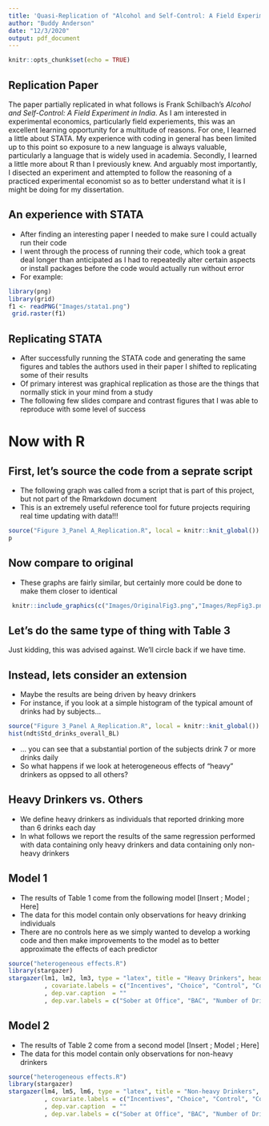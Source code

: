 ```yaml
---
title: 'Quasi-Replication of "Alcohol and Self-Control: A Field Experiment in India"'
author: "Buddy Anderson"
date: "12/3/2020"
output: pdf_document
---
```


```r
knitr::opts_chunk$set(echo = TRUE)
```

<!-- For your info, you can RUN CODE before knitting so as to see what will appear within the text. This -->
<!-- feature is insanely useful and I did not realize I could do it. -->

## Replication Paper
The paper partially replicated in what follows is Frank Schilbach's *Alcohol and Self-Control: A Field Experiment in India*. As I am interested in experimental economics, particularly field experiements, this was an excellent learning opportunity for a multitude of reasons. For one, I learned a little about STATA. My experience with coding in general has been limited up to this point so exposure to a new language is always valuable, particularly a language that is widely used in academia. Secondly, I learned a little more about R than I previously knew. And arguably most importantly, I disected an experiment and attempted to follow the reasoning of a practiced experimental economist so as to better understand what it is I might be doing for my dissertation.

## An experience with STATA

- After finding an interesting paper I needed to make sure I could actually run their code
- I went through the process of running their code, which took a great deal longer than anticipated as I had to repeatedly alter certain aspects or install packages before the code would actually run without error
- For example:
```r
library(png)
library(grid)
f1 <- readPNG("Images/stata1.png")
 grid.raster(f1)
```

## Replicating STATA
- After successfully running the STATA code and generating the same figures and tables the authors used in their paper I shifted to replicating some of their results
- Of primary interest was graphical replication as those are the things that normally stick in your mind from a study
- The following few slides compare and contrast figures that I was able to reproduce with some level of success

# Now with R

## First, let's source the code from a seprate script
- The following graph was called from a script that is part of this project, but not part of the Rmarkdown document
- This is an extremely useful reference tool for future projects requiring real time updating with data!!!

```r
source("Figure 3_Panel A_Replication.R", local = knitr::knit_global())
p
```

## Now compare to original
- These graphs are fairly similar, but certainly more could be done to make them closer to identical

```r
 knitr::include_graphics(c("Images/OriginalFig3.png","Images/RepFig3.png"))
``` 


## Let's do the same type of thing with Table 3 
Just kidding, this was advised against. We'll circle back if we have time.

\pagebreak
## Instead, lets consider an extension
- Maybe the results are being driven by heavy drinkers
- For instance, if you look at a simple histogram of the typical amount of drinks had by subjects...

```r
source("Figure 3_Panel A_Replication.R", local = knitr::knit_global())
hist(ndt$Std_drinks_overall_BL)
```
- ... you can see that a substantial portion of the subjects drink 7 or more drinks daily
- So what happens if we look at heterogeneous effects of "heavy" drinkers as oppsed to all others?

\pagebreak

## Heavy Drinkers vs. Others
- We define heavy drinkers as individuals that reported drinking more than 6 drinks each day
- In what follows we report the results of the same regression performed with data containing only heavy drinkers and data containing only non-heavy drinkers

## Model 1
- The results of Table 1 come from the following model
\[Insert \; Model \; Here\]
- The data for this model contain only observations for heavy drinking individuals
- There are no controls here as we simply wanted to develop a working code and then make improvements to the model as to better approximate the effects of each predictor

```r
source("heterogeneous effects.R")
library(stargazer)
stargazer(lm1, lm2, lm3, type = "latex", title = "Heavy Drinkers", header = F
          , covariate.labels = c("Incentives", "Choice", "Control", "Constant")
          , dep.var.caption  = ""
          , dep.var.labels = c("Sober at Office", "BAC", "Number of Drinks"))
```

\pagebreak

## Model 2
- The results of Table 2 come from a second model
\[Insert \; Model \; Here\]
- The data for this model contain only observations for non-heavy drinkers
```r
source("heterogeneous effects.R")
library(stargazer)
stargazer(lm4, lm5, lm6, type = "latex", title = "Non-heavy Drinkers", header = F
          , covariate.labels = c("Incentives", "Choice", "Control", "Constant")
          , dep.var.caption  = ""
          , dep.var.labels = c("Sober at Office", "BAC", "Number of Drinks"))
```





